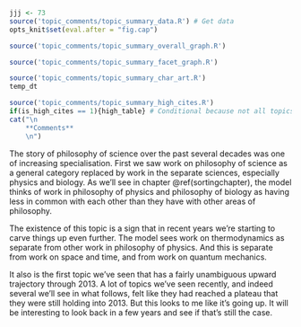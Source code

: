 ```r
jjj <- 73
source('topic_comments/topic_summary_data.R') # Get data
opts_knit$set(eval.after = "fig.cap")
```

```r
source('topic_comments/topic_summary_overall_graph.R')
```

```r

source('topic_comments/topic_summary_facet_graph.R')
```

```r

source('topic_comments/topic_summary_char_art.R')
temp_dt
```

```r
source('topic_comments/topic_summary_high_cites.R')
if(is_high_cites == 1){high_table} # Conditional because not all topics have high cites
cat("\n
	**Comments**
	\n")
```

The story of philosophy of science over the past several decades was one of increasing specialisation. First we saw work on philosophy of science as a general category replaced by work in the separate sciences, especially physics and biology. As we'll see in chapter \@ref(sortingchapter), the model thinks of work in philosophy of physics and philosophy of biology as having less in common with each other than they have with other areas of philosophy.

The existence of this topic is a sign that in recent years we're starting to carve things up even further. The model sees work on thermodynamics as separate from other work in philosophy of physics. And this is separate from work on space and time, and from work on quantum mechanics.

It also is the first topic we've seen that has a fairly unambiguous upward trajectory through 2013. A lot of topics we've seen recently, and indeed several we'll see in what follows, felt like they had reached a plateau that they were still holding into 2013. But this looks to me like it's going up. It will be interesting to look back in a few years and see if that's still the case.